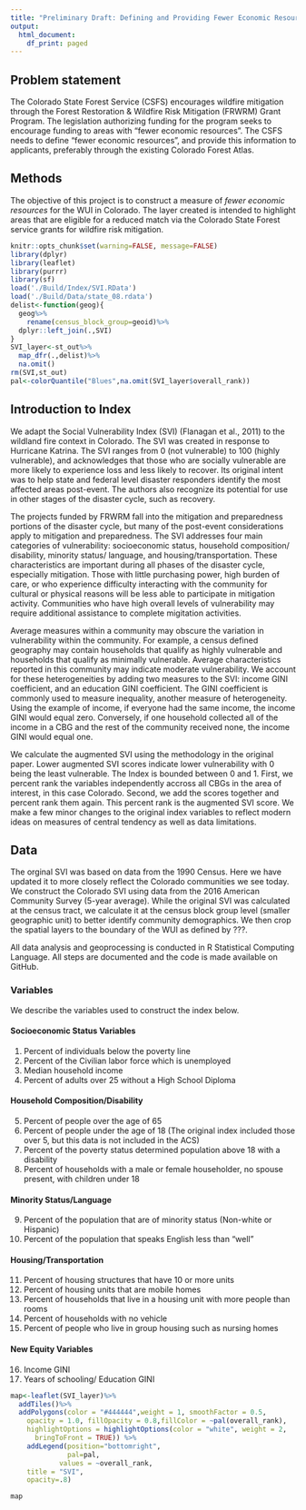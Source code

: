 ```yaml
---
title: "Preliminary Draft: Defining and Providing Fewer Economic Resources"
output:
  html_document:
    df_print: paged
---
```


## Problem statement 

The Colorado State Forest Service (CSFS) encourages wildfire mitigation through the Forest Restoration & Wildfire Risk Mitigation (FRWRM) Grant Program.  The legislation authorizing funding for the program seeks to encourage funding to areas with “fewer economic resources”.  The CSFS needs to define “fewer economic resources”, and provide this information to applicants, preferably through the existing Colorado Forest Atlas.  

## Methods

The objective of this project is to construct a measure of *fewer economic resources* for the WUI in Colorado.  The layer created is intended to highlight areas that are eligible for a reduced match via the Colorado State Forest service grants for wildfire risk mitigation.

```r
knitr::opts_chunk$set(warning=FALSE, message=FALSE)
library(dplyr)
library(leaflet)
library(purrr)
library(sf)
load('./Build/Index/SVI.RData')
load('./Build/Data/state_08.rdata')
delist<-function(geog){
  geog%>%
    rename(census_block_group=geoid)%>%
  dplyr::left_join(.,SVI)
}
SVI_layer<-st_out%>%
  map_dfr(.,delist)%>%
  na.omit()
rm(SVI,st_out)
pal<-colorQuantile("Blues",na.omit(SVI_layer$overall_rank))
```

## Introduction to Index

We adapt the Social Vulnerability Index (SVI) (Flanagan et al., 2011) to the wildland fire context in Colorado.  The SVI was created in response to Hurricane Katrina.  The SVI ranges from 0 (not vulnerable) to 100 (highly vulnerable), and acknowledges that those who are socially vulnerable are more likely to experience loss and less likely to recover.  Its original intent was to help state and federal level disaster responders identify the most affected areas post-event.  The authors also recognize its potential for use in other stages of the disaster cycle, such as recovery.

The projects funded by FRWRM fall into the mitigation and preparedness portions of the disaster cycle, but many of the post-event considerations apply to mitigation and preparedness.  The SVI addresses four main categories of vulnerability: socioeconomic status, household composition/ disability, minority status/ language, and housing/transportation.  These characteristics are important during all phases of the disaster cycle, especially mitigation.  Those with little purchasing power, high burden of care, or who experience difficulty interacting with the community for cultural or physical reasons will be less able to participate in mitigation activity.  Communities who have high overall levels of vulnerability may require additional assistance to complete migitation activities.  

Average measures within a community may obscure the variation in vulnerability within the community.  For example, a census defined geography may contain households that qualify as highly vulnerable and households that qualify as minimally vulnerable.  Average characteristics reported in this community may indicate moderate vulnerability.  We account for these heterogeneities by adding two measures to the SVI: income GINI coefficient, and an education GINI coefficient.  The GINI coefficient is commonly used to measure inequality, another measure of heterogeneity. Using the example of income, if everyone had the same income, the income GINI would equal zero.  Conversely, if one household collected all of the income in a CBG and the rest of the community received none, the income GINI would equal one.  

We calculate the augmented SVI using the methodology in the original paper.  Lower augmented SVI scores indicate lower vulnerability with 0 being the least vulnerable.  The Index is bounded between 0 and 1.  First, we percent rank the variables independently accross all CBGs in the area of interest, in this case Colorado.  Second, we add the scores together and percent rank them again.  This percent rank is the augmented SVI score.  We make a few minor changes to the original index variables to reflect modern ideas on measures of central tendency as well as data limitations. 

## Data

The orginal SVI was based on data from the 1990 Census.  Here we have updated it to more closely reflect the Colorado communities we see today.  We construct the Colorado SVI using data from the 2016 American Community Survey (5-year average).  While the original SVI was calculated at the census tract, we calculate it at the census block group level (smaller geographic unit) to better identify community demographics.  We then crop the spatial layers to the boundary of the WUI as defined by ???. 

All data analysis and geoprocessing is conducted in R Statistical Computing Language.  All steps are documented and the code is made available on GitHub.


### Variables

We describe the variables used to construct the index below.

#### Socioeconomic Status Variables

1.  Percent of individuals below the poverty line
2.  Percent of the Civilian labor force which is unemployed 
3.  Median household income
4.  Percent of adults over 25 without a High School Diploma

#### Household Composition/Disability

5.  Percent of people over the age of 65
6.  Percent of people under the age of 18 (The original index included those over 5, but this data is not included in the ACS)
7.  Percent of the poverty status determined population above 18 with a disability
8.  Percent of households with a male or female householder, no spouse present, with children under 18

#### Minority Status/Language

9.  Percent of the population that are of minority status (Non-white or Hispanic)
10. Percent of the population that speaks English less than "well"


#### Housing/Transportation
11. Percent of housing structures that have 10 or more units
12. Percent of housing units that are mobile homes
13. Percent of households that live in a housing unit with more people than rooms
14. Percent of households with no vehicle
15. Percent of people who live in group housing such as nursing homes

#### New Equity Variables
16. Income GINI
17. Years of schooling/ Education GINI



```r

map<-leaflet(SVI_layer)%>%
  addTiles()%>%
  addPolygons(color = "#444444",weight = 1, smoothFactor = 0.5,
    opacity = 1.0, fillOpacity = 0.8,fillColor = ~pal(overall_rank),
    highlightOptions = highlightOptions(color = "white", weight = 2,
      bringToFront = TRUE)) %>%
    addLegend(position="bottomright",
              pal=pal, 
            values = ~overall_rank,
    title = "SVI",
    opacity=.8)

map
```






